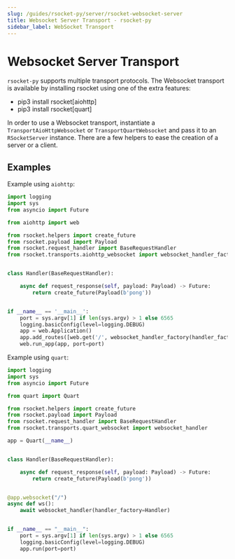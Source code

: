 ```yaml
---
slug: /guides/rsocket-py/server/rsocket-websocket-server
title: Websocket Server Transport - rsocket-py
sidebar_label: WebSocket Transport
---
```


# Websocket Server Transport

`rsocket-py` supports multiple transport protocols. The Websocket transport is available by installing rsocket using one
of the extra features:

- pip3 install rsocket[aiohttp]
- pip3 install rsocket[quart]

In order to use a Websocket transport, instantiate a `TransportAioHttpWebsocket` or `TransportQuartWebsocket`
and pass it to an `RSocketServer` instance. There are a few helpers to ease the creation of a server or a client.

## Examples

Example using `aiohttp`:

```py
import logging
import sys
from asyncio import Future

from aiohttp import web

from rsocket.helpers import create_future
from rsocket.payload import Payload
from rsocket.request_handler import BaseRequestHandler
from rsocket.transports.aiohttp_websocket import websocket_handler_factory


class Handler(BaseRequestHandler):

    async def request_response(self, payload: Payload) -> Future:
        return create_future(Payload(b'pong'))


if __name__ == '__main__':
    port = sys.argv[1] if len(sys.argv) > 1 else 6565
    logging.basicConfig(level=logging.DEBUG)
    app = web.Application()
    app.add_routes([web.get('/', websocket_handler_factory(handler_factory=Handler))])
    web.run_app(app, port=port)
```

Example using `quart`:

```py
import logging
import sys
from asyncio import Future

from quart import Quart

from rsocket.helpers import create_future
from rsocket.payload import Payload
from rsocket.request_handler import BaseRequestHandler
from rsocket.transports.quart_websocket import websocket_handler

app = Quart(__name__)


class Handler(BaseRequestHandler):

    async def request_response(self, payload: Payload) -> Future:
        return create_future(Payload(b'pong'))


@app.websocket("/")
async def ws():
    await websocket_handler(handler_factory=Handler)


if __name__ == "__main__":
    port = sys.argv[1] if len(sys.argv) > 1 else 6565
    logging.basicConfig(level=logging.DEBUG)
    app.run(port=port)
```
